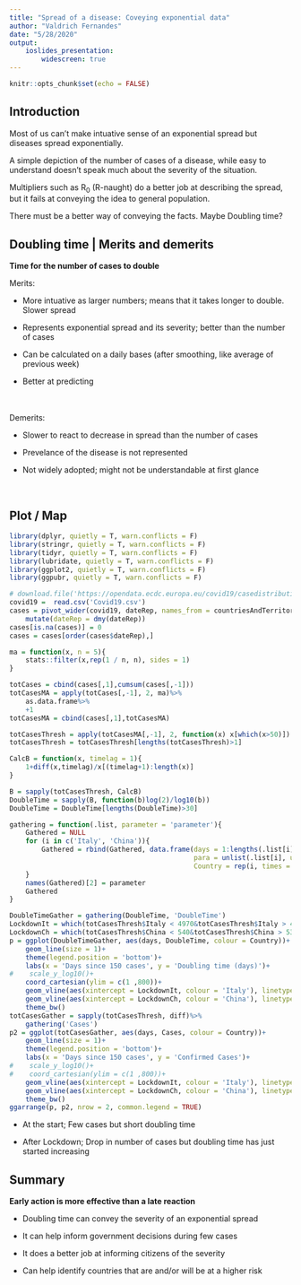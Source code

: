 ```yaml
---
title: "Spread of a disease: Coveying exponential data"
author: "Valdrich Fernandes"
date: "5/28/2020"
output:     
    ioslides_presentation:
        widescreen: true
---
```


```r
knitr::opts_chunk$set(echo = FALSE)
```

## Introduction {class=smaller}

Most of us can't make intuative sense of an exponential spread but diseases spread exponentially. 

A simple depiction of the number of cases of a disease, while easy to understand doesn't speak much about the severity of the situation. 

Multipliers such as R~0~ (R-naught) do a better job at describing the spread, but it fails at conveying the idea to general population.

There must be a better way of conveying the facts. Maybe Doubling time?

## Doubling time | Merits and demerits {.columns-2 class=smaller}

**Time for the number of cases to double**

Merits:

- More intuative as larger numbers; means that it takes longer to double. Slower spread

- Represents exponential spread and its severity; better than the number of cases

- Can be calculated on a daily bases (after smoothing, like average of previous week)

- Better at predicting

<br>
<br>
Demerits:

- Slower to react to decrease in spread than the number of cases

- Prevelance of the disease is not represented

- Not widely adopted; might not be understandable at first glance

<br>

## Plot / Map {.columns-2 class=smaller}
```r
library(dplyr, quietly = T, warn.conflicts = F)
library(stringr, quietly = T, warn.conflicts = F)
library(tidyr, quietly = T, warn.conflicts = F)
library(lubridate, quietly = T, warn.conflicts = F)
library(ggplot2, quietly = T, warn.conflicts = F)
library(ggpubr, quietly = T, warn.conflicts = F)

# download.file('https://opendata.ecdc.europa.eu/covid19/casedistribution/csv', 'Covid19.csv')
covid19 =  read.csv('Covid19.csv')
cases = pivot_wider(covid19, dateRep, names_from = countriesAndTerritories, values_from = cases)%>%
    mutate(dateRep = dmy(dateRep))
cases[is.na(cases)] = 0
cases = cases[order(cases$dateRep),]

ma = function(x, n = 5){
    stats::filter(x,rep(1 / n, n), sides = 1)
}

totCases = cbind(cases[,1],cumsum(cases[,-1]))
totCasesMA = apply(totCases[,-1], 2, ma)%>%
    as.data.frame%>%
    +1
totCasesMA = cbind(cases[,1],totCasesMA)

totCasesThresh = apply(totCasesMA[,-1], 2, function(x) x[which(x>50)])
totCasesThresh = totCasesThresh[lengths(totCasesThresh)>1]

CalcB = function(x, timelag = 1){
    1+diff(x,timelag)/x[(timelag+1):length(x)]
}

B = sapply(totCasesThresh, CalcB)
DoubleTime = sapply(B, function(b)log(2)/log10(b))
DoubleTime = DoubleTime[lengths(DoubleTime)>30]

gathering = function(.list, parameter = 'parameter'){
    Gathered = NULL
    for (i in c('Italy', 'China')){
        Gathered = rbind(Gathered, data.frame(days = 1:lengths(.list[i]),
                                              para = unlist(.list[i], use.names = F),
                                              Country = rep(i, times = lengths(.list[i]))))
    }
    names(Gathered)[2] = parameter
    Gathered
}

DoubleTimeGather = gathering(DoubleTime, 'DoubleTime')
LockdownIt = which(totCasesThresh$Italy < 4970&totCasesThresh$Italy > 4969)+14
LockdownCh = which(totCasesThresh$China < 540&totCasesThresh$China > 530)+14
p = ggplot(DoubleTimeGather, aes(days, DoubleTime, colour = Country))+
    geom_line(size = 1)+
    theme(legend.position = 'bottom')+ 
    labs(x = 'Days since 150 cases', y = 'Doubling time (days)')+
#    scale_y_log10()+
    coord_cartesian(ylim = c(1 ,800))+
    geom_vline(aes(xintercept = LockdownIt, colour = 'Italy'), linetype = 'dashed')+
    geom_vline(aes(xintercept = LockdownCh, colour = 'China'), linetype = 'dashed')+
    theme_bw()
totCasesGather = sapply(totCasesThresh, diff)%>%
    gathering('Cases')
p2 = ggplot(totCasesGather, aes(days, Cases, colour = Country))+
    geom_line(size = 1)+
    theme(legend.position = 'bottom')+ 
    labs(x = 'Days since 150 cases', y = 'Confirmed Cases')+
#    scale_y_log10()+
#    coord_cartesian(ylim = c(1 ,800))+
    geom_vline(aes(xintercept = LockdownIt, colour = 'Italy'), linetype = 'dashed')+
    geom_vline(aes(xintercept = LockdownCh, colour = 'China'), linetype = 'dashed')+
    theme_bw()
ggarrange(p, p2, nrow = 2, common.legend = TRUE)
```

- At the start; Few cases but short doubling time

- After Lockdown; Drop in number of cases but doubling time has just started increasing

## Summary {class=bigger}

<div class = "centered">
**Early action is more effective than a late reaction**
</div>

- Doubling time can convey the severity of an exponential spread

- It can help inform government decisions during few cases

- It does a better job at informing citizens of the severity

- Can help identify countries that are and/or will be at a higher risk 